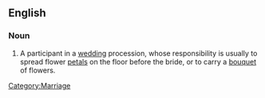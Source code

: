 ==English==

===Noun===
{{en-noun|sg=[[flower]] [[girl]]}}

# A participant in a [[wedding]] procession, whose responsibility is usually to spread flower [[petal]]s on the floor before the bride, or to carry a [[bouquet]] of flowers.

[[Category:Marriage]]